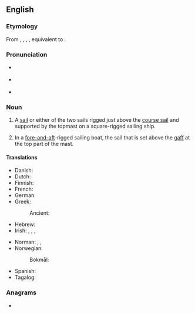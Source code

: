 ==English==

===Etymology===
From {{inh|en|enm|topsail}}, {{m|enm|topsayl}}, {{m|enm|topseyle}}, {{m|enm|topsaill}}, equivalent to {{af|en|top|sail}}.

===Pronunciation===
* {{a|US}} {{IPA|en|/ˈtɑp.seɪl/|/ˈtɑp.səl/}}
* {{a|UK}} {{IPA|en|/ˈtɒp.seɪl/|/ˈtɒp.səl/}}
* {{audio|en|LL-Q1860 (eng)-I learned some phrases-topsail.wav|Audio (UK)}}

===Noun===
{{en-noun}}

# {{lb|en|nautical}} A [[sail]] or either of the two sails rigged just above the [[course sail]] and supported by the topmast on a square-rigged sailing ship.
# {{lb|en|nautical}} In a [[fore-and-aft]]-rigged sailing boat, the sail that is set above the [[gaff]] at the top part of the mast.

====Translations====
{{trans-top|sail above the course sail}}
* Danish: {{t+|da|topsejl|n}}
* Dutch: {{t|nl|bovenzeil|n}}
* Finnish: {{t|fi|märssypurje}}
* French: {{t+|fr|hunier|m}}
* German: {{t|de|Toppsegel|n}}
* Greek:
*: Ancient: {{t|grc|ἀρτέμων|m}}
* Hebrew: {{t+|he|מִפְרָשׂ עִלִּי|m|tr=mifras ili}}
* Irish: {{t|ga|bairbíneach|m}}, {{t|ga|barréadach|m}}, {{t|ga|barrsheol|m}}, {{t|ga|seol bairr|m}}
{{trans-mid}}
* Norman: {{t|nrf|heune|f}}, {{t|nrf|heuniéthe|f}}, {{t|nrf|tâp-sèle|f}}
* Norwegian:
*: Bokmål: {{t|nb|toppseil|n}}
* Spanish: {{t+|es|gavia|f}}
* Tagalog: {{t|tl|gabya}}
{{trans-bottom}}

===Anagrams===
* {{anagrams|en|a=ailopst|'ospital|apostil}}